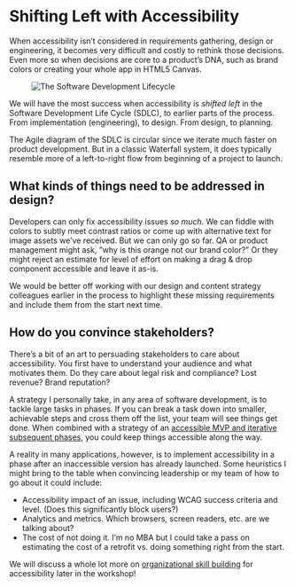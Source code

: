 # Shifting Left with Accessibility

When accessibility isn’t considered in requirements gathering, design or engineering, it becomes very difficult and costly to rethink those decisions. Even more so when decisions are core to a product’s DNA, such as brand colors or creating your whole app in HTML5 Canvas.

<figure className="my-6">
    <img src="/SDLC.png" alt="The Software Development Lifecycle" className="max-w-[320px] float-right ml-6" />
</figure>

We will have the most success when accessibility is _shifted left_ in the Software Development Life Cycle (SDLC), to earlier parts of the process. From implementation (engineering), to design. From design, to planning.

The Agile diagram of the SDLC is circular since we iterate much faster on product development. But in a classic Waterfall system, it does typically resemble more of a left-to-right flow from beginning of a project to launch.

## What kinds of things need to be addressed in design?

Developers can only fix accessibility issues _so much_. We can fiddle with colors to subtly meet contrast ratios or come up with alternative text for image assets we’ve received. But we can only go so far. QA or product management might ask, ”why is this orange not our brand color?” Or they might reject an estimate for level of effort on making a drag & drop component accessible and leave it as-is.

We would be better off working with our design and content strategy colleagues earlier in the process to highlight these missing requirements and include them from the start next time.

## How do you convince stakeholders?

There’s a bit of an art to persuading stakeholders to care about accessibility. You first have to understand your audience and what motivates them. Do they care about legal risk and compliance? Lost revenue? Brand reputation?

A strategy I personally take, in any area of software development, is to tackle large tasks in phases. If you can break a task down into smaller, achievable steps and cross them off the list, your team will see things get done. When combined with a strategy of an [accessible MVP and iterative subsequent phases](/topics/mvps/how-do-mvps), you could keep things accessible along the way.

A reality in many applications, however, is to implement accessibility in a phase after an inaccessible version has already launched. Some heuristics I might bring to the table when convincing leadership or my team of how to go about it could include:

- Accessibility impact of an issue, including WCAG success criteria and level. (Does this significantly block users?)
- Analytics and metrics. Which browsers, screen readers, etc. are we talking about?
- The cost of not doing it. I’m no MBA but I could take a pass on estimating the cost of a retrofit vs. doing something right from the start.

We will discuss a whole lot more on [organizational skill building](/topics/org-skill-building) for accessibility later in the workshop!
